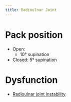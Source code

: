```yaml
---
title: Radioulnar Joint
---
```



# Pack position

- Open:
    - 10&deg; supination
- Closed: 5&deg; supination

# Dysfunction

- [Radioulnar joint instability]("/The Archive/Pathologies/Pathologies by Region/Upper extremity/Radioulnar Joint/radioulnar_joint_instability.qmd")

